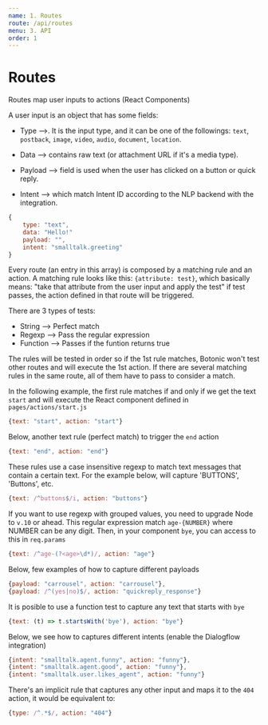 ```yaml
---
name: 1. Routes
route: /api/routes
menu: 3. API
order: 1
---
```


# Routes

Routes map user inputs to actions (React Components)

A user input is an object that has some fields:

- Type -->. It is the input type, and it can be one of the followings: `text`, `postback`, `image`, `video`, `audio`, `document`, `location`. 

- Data --> contains raw text (or attachment URL if it's a media type). 

- Payload --> field is used when the user has clicked on a button or quick reply. 

- Intent --> which match Intent ID according to the NLP backend with the integration.

```javascript
{
    type: "text", 
    data: "Hello!"
    payload: "",
    intent: "smalltalk.greeting"
}
```
Every route (an entry in this array) is composed by a matching rule and an action.
A matching rule looks like this: `{attribute: test}`, which basically means: "take that
attribute from the user input and apply the test" if test passes, the action defined in
that route will be triggered.

There are 3 types of tests:
- String --> Perfect match
- Regexp --> Pass the regular expression
- Function --> Passes if the funtion returns true

The rules will be tested in order so if the 1st rule matches, Botonic won't test
other routes and will execute the 1st action.
If there are several matching rules in the same route, all of them have to pass
to consider a match.

In the following example, the first rule matches if and only if we get the text `start` and will execute the
React component defined in `pages/actions/start.js`

```javascript
{text: "start", action: "start"}
```
Below, another text rule (perfect match) to trigger the `end` action
```javascript
{text: "end", action: "end"}
```
These rules use a case insensitive regexp to match text messages that contain
a certain text. For the example below, will capture 'BUTTONS', 'Buttons', etc.

```javascript
{text: /^buttons$/i, action: "buttons"}
```
If you want to use regexp with grouped values, you need to upgrade Node to `v.10`
or ahead. This regular expression match `age-{NUMBER}` where NUMBER can be any digit.
Then, in your component `bye`, you can access to this in `req.params`
```javascript
{text: /^age-(?<age>\d*)/, action: "age"}
```
Below, few examples of how to capture different payloads
```javascript
{payload: "carrousel", action: "carrousel"},
{payload: /^(yes|no)$/, action: "quickreply_response"}
```
It is posible to use a function test to capture any text that starts with `bye`
```javascript
{text: (t) => t.startsWith('bye'), action: "bye"}
```
Below, we see how to captures different intents (enable the Dialogflow integration)
```javascript
{intent: "smalltalk.agent.funny", action: "funny"},
{intent: "smalltalk.agent.good", action: "funny"},
{intent: "smalltalk.user.likes_agent", action: "funny"}
```
There's an implicit rule that captures any other input and maps it to
the `404` action, it would be equivalent to:
```javascript
{type: /^.*$/, action: "404"}
```
